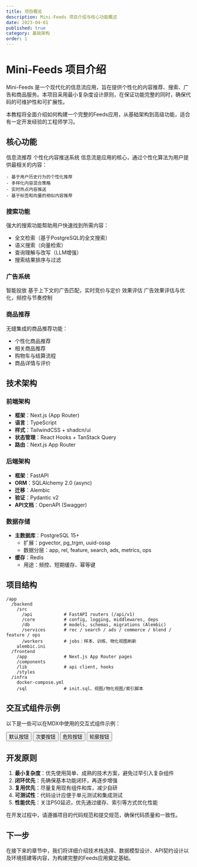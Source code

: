 ```yaml
---
title: 项目概览
description: Mini-Feeds 项目介绍与核心功能概述
date: 2023-04-01
published: true
category: 基础架构
order: 1
---
```


# Mini-Feeds 项目介绍

Mini-Feeds 是一个现代化的信息流应用，旨在提供个性化的内容推荐、搜索、广告和商品服务。本项目采用最小复杂度设计原则，在保证功能完整的同时，确保代码的可维护性和可扩展性。

<Callout type="info" icon="ℹ️">
  本教程将全面介绍如何构建一个完整的Feeds应用，从基础架构到高级功能，适合有一定开发经验的工程师学习。
</Callout>

## 核心功能

<Card>
  <CardHeader>
    <CardTitle>信息流推荐</CardTitle>
    <CardDescription>个性化内容推送系统</CardDescription>
  </CardHeader>
  <CardContent>
    信息流是应用的核心，通过个性化算法为用户提供最相关的内容：
    
    - 基于用户历史行为的个性化推荐
    - 多样化内容混合策略
    - 实时热点内容推送
    - 基于标签和向量的相似内容推荐
  </CardContent>
</Card>

### 搜索功能

强大的搜索功能帮助用户快速找到所需内容：

- 全文检索（基于PostgreSQL的全文搜索）
- 语义搜索（向量检索）
- 查询理解与改写（LLM增强）
- 搜索结果排序与过滤

### 广告系统

<div className="grid grid-cols-1 md:grid-cols-2 gap-4 my-6">
  <Card>
    <CardHeader>
      <CardTitle>智能投放</CardTitle>
    </CardHeader>
    <CardContent>
      基于上下文的广告匹配，实时竞价与定价
    </CardContent>
  </Card>
  <Card>
    <CardHeader>
      <CardTitle>效果评估</CardTitle>
    </CardHeader>
    <CardContent>
      广告效果评估与优化，频控与节奏控制
    </CardContent>
  </Card>
</div>

### 商品推荐

无缝集成的商品推荐功能：

- 个性化商品推荐
- 相关商品推荐
- 购物车与结算流程
- 商品详情与评价

## 技术架构

<Steps>

### 前端架构

- **框架**：Next.js (App Router)
- **语言**：TypeScript
- **样式**：TailwindCSS + shadcn/ui
- **状态管理**：React Hooks + TanStack Query
- **路由**：Next.js App Router

### 后端架构

- **框架**：FastAPI
- **ORM**：SQLAlchemy 2.0 (async)
- **迁移**：Alembic
- **验证**：Pydantic v2
- **API文档**：OpenAPI (Swagger)

### 数据存储

- **主数据库**：PostgreSQL 15+
  - 扩展：pgvector, pg_trgm, uuid-ossp
  - 数据分层：app, rel, feature, search, ads, metrics, ops
- **缓存**：Redis
  - 用途：频控、短期缓存、幂等键

</Steps>

## 项目结构

```
/app
  /backend
    /src
      /api            # FastAPI routers (/api/v1)
      /core           # config, logging, middlewares, deps
      /db             # models, schemas, migrations (Alembic)
      /services       # rec / search / ads / commerce / blend / feature / ops
      /workers        # jobs：样本、训练、物化视图刷新
    alembic.ini
  /frontend
    /app              # Next.js App Router pages
    /components
    /lib              # api client, hooks
    /styles
  /infra
    docker-compose.yml
    /sql              # init.sql、视图/物化视图/索引脚本
```

## 交互式组件示例

以下是一些可以在MDX中使用的交互式组件示例：

<div className="flex space-x-4 my-6">
  <Button>默认按钮</Button>
  <Button variant="secondary">次要按钮</Button>
  <Button variant="destructive">危险按钮</Button>
  <Button variant="outline">轮廓按钮</Button>
</div>

## 开发原则

1. **最小复杂度**：优先使用简单、成熟的技术方案，避免过早引入复杂组件
2. **闭环优先**：先确保基本功能闭环，再逐步增强
3. **复用优先**：尽量复用现有组件和库，减少自研
4. **可测试性**：代码设计应便于单元测试和集成测试
5. **性能优先**：关注P50延迟，优先通过缓存、索引等方式优化性能

<Callout type="warning" icon="⚠️">
  在开发过程中，请遵循项目的代码规范和提交规范，确保代码质量和一致性。
</Callout>

## 下一步

在接下来的章节中，我们将详细介绍技术栈选择、数据模型设计、API契约设计以及环境搭建等内容，为构建完整的Feeds应用奠定基础。